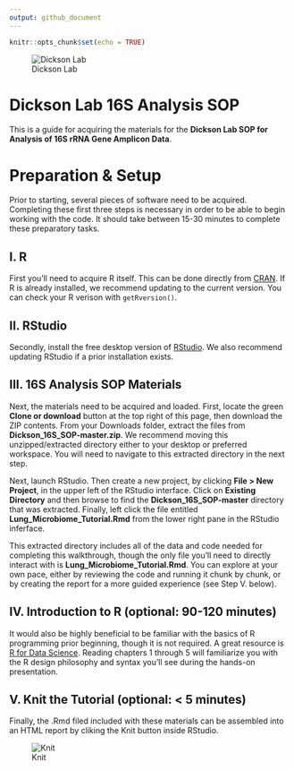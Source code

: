 ```yaml
---
output: github_document
---
```


```r
knitr::opts_chunk$set(echo = TRUE)
```

![Dickson Lab](images/dickson_lab_logo.png)

# Dickson Lab 16S Analysis SOP
This is a guide for acquiring the materials for the **Dickson Lab SOP for Analysis of 16S rRNA Gene Amplicon Data**.

# Preparation & Setup
Prior to starting, several pieces of software need to be acquired. Completing these first three steps is necessary in order to be able to begin working with the code. It should take between 15-30 minutes to complete these preparatory tasks.  

## I. R
First you'll need to acquire R itself. This can be done directly from [CRAN](https://cran.r-project.org/). If R is already installed, we recommend updating to the current version. You can check your R verison with `getRversion()`.  

## II. RStudio
Secondly, install the free desktop version of [RStudio](https://rstudio.com/products/rstudio/download/#download). We also recommend updating RStudio if a prior installation exists.  

## III. 16S Analysis SOP Materials
Next, the materials need to be acquired and loaded. First, locate the green **Clone or download** button at the top right of this page, then download the ZIP contents. From your Downloads folder, extract the files from **Dickson_16S_SOP-master.zip**. We recommend moving this unzipped/extracted directory either to your desktop or preferred workspace. You will need to navigate to this extracted directory in the next step.  

Next, launch RStudio. Then create a new project, by clicking **File > New Project**, in the upper left of the RStudio interface. Click on **Existing Directory** and then browse to find the **Dickson_16S_SOP-master** directory that was extracted. Finally, left click the file entitled **Lung_Microbiome_Tutorial.Rmd** from the lower right pane in the RStudio inferface.  

This extracted directory includes all of the data and code needed for completing this walkthrough, though the only file you'll need to directly interact with is **Lung_Microbiome_Tutorial.Rmd**. You can explore at your own pace, either by reviewing the code and running it chunk by chunk, or by creating the report for a more guided experience (see Step V. below).  

## IV. Introduction to R (optional: 90-120 minutes)  
It would also be highly beneficial to be familiar with the basics of R programming prior beginning, though it is not required. A great resource is [R for Data Science](https://r4ds.had.co.nz/). Reading chapters 1 through 5 will familiarize you with the R design philosophy and syntax you'll see during the hands-on presentation.  

## V. Knit the Tutorial (optional: < 5 minutes)  
Finally, the .Rmd filed included with these materials can be assembled into an HTML report by cliking the Knit button inside RStudio.  

![Knit](images/knit.png)
